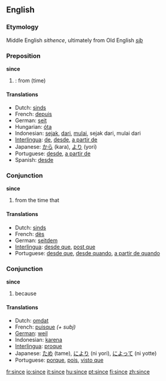 ==English==

{{rank|word|light|felt|249|since|use|used|began}}

===Etymology===
Middle English ''sithence'', ultimately from Old English ''[[siþ]]''
===Preposition===
'''since'''

#{{time}}: from (time)

====Translations====
*Dutch: [[sinds]]
*French: [[depuis]]
*German: [[seit]]
*Hungarian: [[óta]]
*Indonesian: [[sejak]], [[dari]], [[mulai]], sejak dari, mulai dari
*[[Interlingua]]: [[de]], [[desde]], [[a partir de]]
*Japanese: [[から]] (kara), [[より]] (yori)
*Portuguese: [[desde]], [[a partir de]]
*Spanish: [[desde]]

===Conjunction===
'''since'''

# from the time that

====Translations====
*Dutch: [[sinds]]
*French: [[dès]]
*German: [[seitdem]]
*[[Interlingua]]: [[desde que]], [[post que]]
*Portuguese: [[desde que]], [[desde quando]], [[a partir de quando]]

===Conjunction===
'''since'''

# because

====Translations====
*Dutch: [[omdat]]
*French: [[puisque]] ''(+ subj)''
*[[German]]: [[weil]]
*Indonesian: [[karena]]
*[[Interlingua]]: [[proque]]
*Japanese: [[ため]] (tame), [[により]] (ni yori), [[によって]] (ni yotte)
*Portuguese: [[porque]], [[pois]], [[visto que]]

[[fr:since]]
[[io:since]]
[[it:since]]
[[hu:since]]
[[pt:since]]
[[fi:since]]
[[zh:since]]